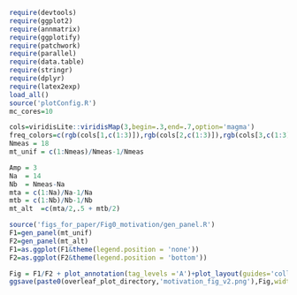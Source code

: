 ```r
require(devtools)
require(ggplot2)
require(annmatrix)
require(ggplotify)
require(patchwork)
require(parallel)
require(data.table)
require(stringr)
require(dplyr)
require(latex2exp)
load_all()
source('plotConfig.R')
mc_cores=10
```

```r
cols=viridisLite::viridisMap(3,begin=.3,end=.7,option='magma')
freq_colors=c(rgb(cols[1,c(1:3)]),rgb(cols[2,c(1:3)]),rgb(cols[3,c(1:3)]))
Nmeas = 18
mt_unif = c(1:Nmeas)/Nmeas-1/Nmeas

Amp = 3
Na  = 14
Nb  = Nmeas-Na
mta = c(1:Na)/Na-1/Na
mtb = c(1:Nb)/Nb-1/Nb
mt_alt  =c(mta/2,.5 + mtb/2) 

source('figs_for_paper/Fig0_motivation/gen_panel.R')
F1=gen_panel(mt_unif)
F2=gen_panel(mt_alt)
F1=as.ggplot(F1&theme(legend.position = 'none'))
F2=as.ggplot(F2&theme(legend.position = 'bottom'))

Fig = F1/F2 + plot_annotation(tag_levels ='A')+plot_layout(guides='collect',heights = c(5,6.5))
ggsave(paste0(overleaf_plot_directory,'motivation_fig_v2.png'),Fig,width=6,height=6,device='png',dpi=600)
```